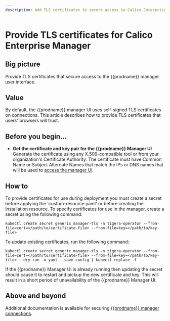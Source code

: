 ```yaml
---
description: Add TLS certificates to secure access to Calico Enterprise Manager user interface.
---
```


# Provide TLS certificates for Calico Enterprise Manager

## Big picture

Provide TLS certificates that secure access to the {{prodname}} manager user interface.

## Value

By default, the {{prodname}} manager UI uses self-signed TLS certificates on connections. This article describes how to provide TLS certificates that users' browsers will trust.

## Before you begin...

- **Get the certificate and key pair for the {{prodname}} Manager UI**
  Generate the certificate using any X.509-compatible tool or from your organization's Certificate Authority. The certificate must have Common Name or Subject Alternate Names that match the IPs or DNS names that will be used to [access the manager UI](../cnx/access-the-manager.mdx).

## How to

To provide certificates for use during deployment you must create a secret before applying the 'custom-resource.yaml' or before creating the Installation resource. To specify certificates for use in the manager, create a secret using the following command:

```batch
kubectl create secret generic manager-tls -n tigera-operator --from-file=cert=</path/to/certificate-file> --from-file=key=</path/to/key-file>
```

To update existing certificates, run the following command:

```batch
kubectl create secret generic manager-tls -n tigera-operator --from-file=cert=</path/to/certificate-file> --from-file=key=</path/to/key-file> --dry-run -o yaml --save-config | kubectl replace -f -
```

If the {{prodname}} Manager UI is already running then updating the secret should cause it to restart and pickup the new certificate and key. This will result in a short period of unavailability of the {{prodname}} Manager UI.

## Above and beyond

Additional documentation is available for securing [{{prodname}} manager connections](crypto-auth.mdx#calico-enterprise-manager-connections).
